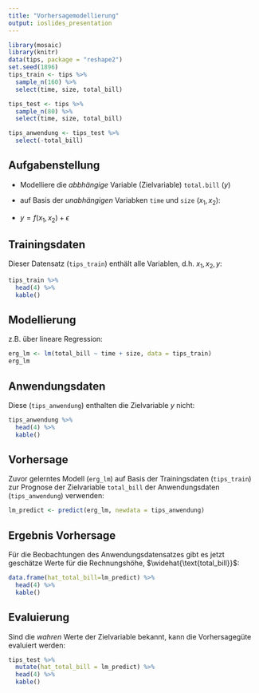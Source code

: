 ```yaml
---
title: "Vorhersagemodellierung"
output: ioslides_presentation
---
```


```r
library(mosaic)
library(knitr)
data(tips, package = "reshape2")
set.seed(1896)
tips_train <- tips %>%
  sample_n(160) %>%
  select(time, size, total_bill)

tips_test <- tips %>%
  sample_n(80) %>%
  select(time, size, total_bill)

tips_anwendung <- tips_test %>%
  select(-total_bill)
```

## Aufgabenstellung

- Modelliere die *abbhängige* Variable (Zielvariable) `total.bill` ($y$) 

- auf Basis der *unabhängigen* Variabken `time` und `size` ($x_1, x_2$):

- $y=f(x_1,x_2)+\epsilon$

## Trainingsdaten

Dieser Datensatz (`tips_train`) enthält alle Variablen, d.h. $x_1, x_2, y$:

```r
tips_train %>%
  head(4) %>%
  kable()
```

## Modellierung

z.B. über lineare Regression:

```r
erg_lm <- lm(total_bill ~ time + size, data = tips_train)
erg_lm
```
## Anwendungsdaten

Diese (`tips_anwendung`) enthalten die Zielvariable $y$ nicht:

```r
tips_anwendung %>%
  head(4) %>%
  kable()
```

## Vorhersage

Zuvor gelerntes Modell (`erg_lm`) auf Basis der Trainingsdaten (`tips_train`) zur Prognose der Zielvariable `total_bill` der Anwendungsdaten (`tips_anwendung`) verwenden:

```r
lm_predict <- predict(erg_lm, newdata = tips_anwendung)
```

## Ergebnis Vorhersage

Für die Beobachtungen des Anwendungsdatensatzes gibt es jetzt geschätze Werte für die Rechnungshöhe, $\widehat{\text{total_bill}}$:

```r
data.frame(hat_total_bill=lm_predict) %>%
  head(4) %>%
  kable()
```

## Evaluierung

Sind die *wahren* Werte der Zielvariable bekannt, kann die Vorhersagegüte evaluiert werden:

```r
tips_test %>%
  mutate(hat_total_bill = lm_predict) %>%
  head(4) %>%
  kable()
```


